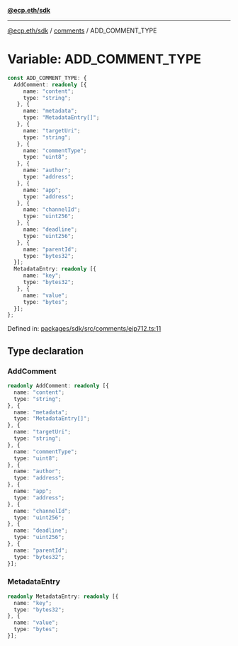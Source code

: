 [**@ecp.eth/sdk**](../../index.mdx)

***

[@ecp.eth/sdk](/sdk-reference/index.mdx) / [comments](/sdk-reference/comments/index.mdx) / ADD\_COMMENT\_TYPE

# Variable: ADD\_COMMENT\_TYPE

```ts
const ADD_COMMENT_TYPE: {
  AddComment: readonly [{
     name: "content";
     type: "string";
   }, {
     name: "metadata";
     type: "MetadataEntry[]";
   }, {
     name: "targetUri";
     type: "string";
   }, {
     name: "commentType";
     type: "uint8";
   }, {
     name: "author";
     type: "address";
   }, {
     name: "app";
     type: "address";
   }, {
     name: "channelId";
     type: "uint256";
   }, {
     name: "deadline";
     type: "uint256";
   }, {
     name: "parentId";
     type: "bytes32";
  }];
  MetadataEntry: readonly [{
     name: "key";
     type: "bytes32";
   }, {
     name: "value";
     type: "bytes";
  }];
};
```

Defined in: [packages/sdk/src/comments/eip712.ts:11](https://github.com/ecp-eth/comments-monorepo/blob/main/packages/sdk/src/comments/eip712.ts#L11)

## Type declaration

### AddComment

```ts
readonly AddComment: readonly [{
  name: "content";
  type: "string";
}, {
  name: "metadata";
  type: "MetadataEntry[]";
}, {
  name: "targetUri";
  type: "string";
}, {
  name: "commentType";
  type: "uint8";
}, {
  name: "author";
  type: "address";
}, {
  name: "app";
  type: "address";
}, {
  name: "channelId";
  type: "uint256";
}, {
  name: "deadline";
  type: "uint256";
}, {
  name: "parentId";
  type: "bytes32";
}];
```

### MetadataEntry

```ts
readonly MetadataEntry: readonly [{
  name: "key";
  type: "bytes32";
}, {
  name: "value";
  type: "bytes";
}];
```
